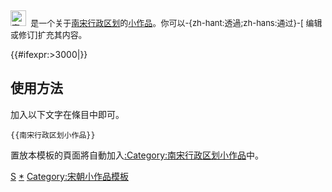 <div class="notice metadata" id="stub" style="font-size: small;">[[File:南宋疆域图（繁）.png|25px|南宋]]&nbsp;&nbsp;'''{{PAGENAME}}'''是一个关于[[南宋行政区划]]的[[Wikipedia:小作品|小作品]]。你可以-{zh-hant:透過;zh-hans:通过}-<span class="plainlinks">[{{fullurl:{{FULLPAGENAME}}|action=edit}} 编辑或修订]</span>扩充其内容。</div><includeonly>[[Category:南宋行政区划小作品|{{PAGENAME}}]]{{#ifexpr:{{PAGESIZE:{{FULLPAGENAME}}|R}}>3000|[[Category:字数已超过3000字节的小作品|{{PAGENAME}}]]}}</includeonly><noinclude>

==使用方法==
加入以下文字在條目中即可。
<pre>{{南宋行政区划小作品}}</pre>

置放本模板的頁面將自動加入[[:Category:南宋行政区划小作品]]中。

[[Category:中国各朝代行政区划小作品模板|S]]
[[Category:南宋行政区划小作品|*]]
[[Category:宋朝小作品模板]]
</noinclude>